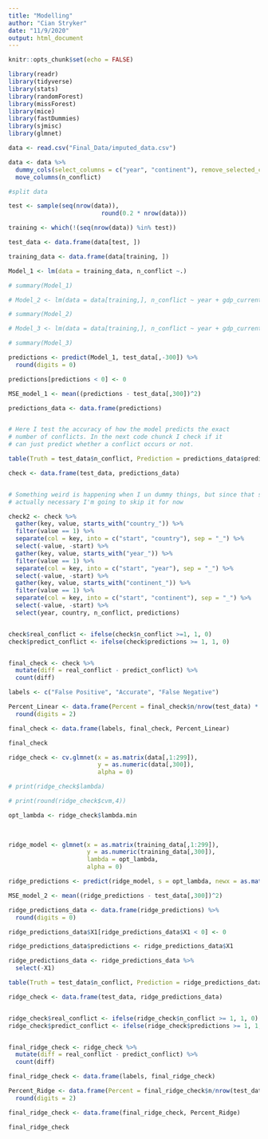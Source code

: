 ```yaml
---
title: "Modelling"
author: "Cian Stryker"
date: "11/9/2020"
output: html_document
---
```


```r
knitr::opts_chunk$set(echo = FALSE)

library(readr)
library(tidyverse)
library(stats)
library(randomForest)
library(missForest)
library(mice)
library(fastDummies)
library(sjmisc)
library(glmnet)
```


```r

data <- read.csv("Final_Data/imputed_data.csv")

data <- data %>%
  dummy_cols(select_columns = c("year", "continent"), remove_selected_columns = TRUE, remove_first_dummy = FALSE) %>%
  move_columns(n_conflict)

```


```r

#split data

test <- sample(seq(nrow(data)), 
                          round(0.2 * nrow(data)))

training <- which(!(seq(nrow(data)) %in% test))

test_data <- data.frame(data[test, ])

training_data <- data.frame(data[training, ])

```

```r

Model_1 <- lm(data = training_data, n_conflict ~.)

# summary(Model_1)

# Model_2 <- lm(data = data[training,], n_conflict ~ year + gdp_current_US + population + population_growth_rate + infant_mortality + hdi + military_spending + freedom_index + EFindex + peace_keeping + fragment + xrcomp + xropen + parreg + parcomp + polity2 + terrorism_kill + terrorism_wound + nonstate_target + state_target)

# summary(Model_2)

# Model_3 <- lm(data = data[training,], n_conflict ~ year + gdp_current_US + population + infant_mortality + hdi + freedom_index + EFindex + fragment + xrcomp + parreg + parcomp + polity2 + terrorism_kill + terrorism_wound + nonstate_target + state_target)

# summary(Model_3)


```

```r

predictions <- predict(Model_1, test_data[,-300]) %>%
  round(digits = 0)

predictions[predictions < 0] <- 0

MSE_model_1 <- mean((predictions - test_data[,300])^2)

predictions_data <- data.frame(predictions)


# Here I test the accuracy of how the model predicts the exact 
# number of conflicts. In the next code chunck I check if it 
# can just predict whether a conflict occurs or not. 

table(Truth = test_data$n_conflict, Prediction = predictions_data$predictions)
```

```r

check <- data.frame(test_data, predictions_data) 


# Something weird is happening when I un dummy things, but since that step isn't 
# actually necessary I'm going to skip it for now

check2 <- check %>%
  gather(key, value, starts_with("country_")) %>%
  filter(value == 1) %>%
  separate(col = key, into = c("start", "country"), sep = "_") %>%
  select(-value, -start) %>%
  gather(key, value, starts_with("year_")) %>%
  filter(value == 1) %>%
  separate(col = key, into = c("start", "year"), sep = "_") %>%
  select(-value, -start) %>%
  gather(key, value, starts_with("continent_")) %>%
  filter(value == 1) %>%
  separate(col = key, into = c("start", "continent"), sep = "_") %>%
  select(-value, -start) %>%
  select(year, country, n_conflict, predictions)


check$real_conflict <- ifelse(check$n_conflict >=1, 1, 0)
check$predict_conflict <- ifelse(check$predictions >= 1, 1, 0)


final_check <- check %>%
  mutate(diff = real_conflict - predict_conflict) %>%
  count(diff)

labels <- c("False Positive", "Accurate", "False Negative")

Percent_Linear <- data.frame(Percent = final_check$n/nrow(test_data) * 100) %>%
  round(digits = 2)

final_check <- data.frame(labels, final_check, Percent_Linear)

final_check

```

```r


ridge_check <- cv.glmnet(x = as.matrix(data[,1:299]),
                         y = as.numeric(data[,300]), 
                         alpha = 0)

# print(ridge_check$lambda)

# print(round(ridge_check$cvm,4))

opt_lambda <- ridge_check$lambda.min
  
  

ridge_model <- glmnet(x = as.matrix(training_data[,1:299]),
                      y = as.numeric(training_data[,300]), 
                      lambda = opt_lambda, 
                      alpha = 0)

ridge_predictions <- predict(ridge_model, s = opt_lambda, newx = as.matrix(test_data[,1:299]))

MSE_model_2 <- mean((ridge_predictions - test_data[,300])^2)

ridge_predictions_data <- data.frame(ridge_predictions) %>%
  round(digits = 0)

ridge_predictions_data$X1[ridge_predictions_data$X1 < 0] <- 0

ridge_predictions_data$predictions <- ridge_predictions_data$X1

ridge_predictions_data <- ridge_predictions_data %>%
  select(-X1)

table(Truth = test_data$n_conflict, Prediction = ridge_predictions_data$predictions)
```

```r

ridge_check <- data.frame(test_data, ridge_predictions_data) 


ridge_check$real_conflict <- ifelse(ridge_check$n_conflict >= 1, 1, 0)
ridge_check$predict_conflict <- ifelse(ridge_check$predictions >= 1, 1, 0)


final_ridge_check <- ridge_check %>%
  mutate(diff = real_conflict - predict_conflict) %>%
  count(diff)

final_ridge_check <- data.frame(labels, final_ridge_check)

Percent_Ridge <- data.frame(Percent = final_ridge_check$n/nrow(test_data) * 100) %>%
  round(digits = 2)

final_ridge_check <- data.frame(final_ridge_check, Percent_Ridge)

final_ridge_check
```


```r

```


